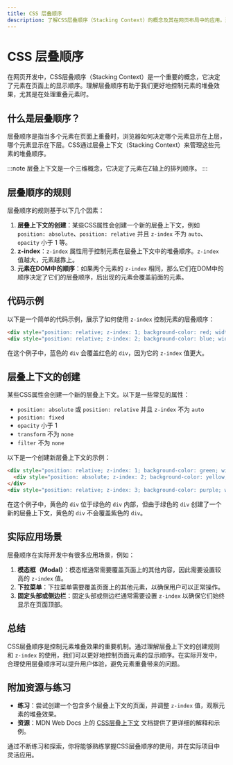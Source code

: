```yaml
---
title: CSS 层叠顺序
description: 了解CSS层叠顺序（Stacking Context）的概念及其在网页布局中的应用。通过清晰的解释、代码示例和实际案例，掌握如何控制元素的层叠顺序。
---
```


# CSS 层叠顺序

在网页开发中，CSS层叠顺序（Stacking Context）是一个重要的概念，它决定了元素在页面上的显示顺序。理解层叠顺序有助于我们更好地控制元素的堆叠效果，尤其是在处理重叠元素时。

## 什么是层叠顺序？

层叠顺序是指当多个元素在页面上重叠时，浏览器如何决定哪个元素显示在上层，哪个元素显示在下层。CSS通过层叠上下文（Stacking Context）来管理这些元素的堆叠顺序。

:::note
层叠上下文是一个三维概念，它决定了元素在Z轴上的排列顺序。
:::

## 层叠顺序的规则

层叠顺序的规则基于以下几个因素：

1. **层叠上下文的创建**：某些CSS属性会创建一个新的层叠上下文，例如 `position: absolute`、`position: relative` 并且 `z-index` 不为 `auto`、`opacity` 小于 1 等。
2. **z-index**：`z-index` 属性用于控制元素在层叠上下文中的堆叠顺序。`z-index` 值越大，元素越靠上。
3. **元素在DOM中的顺序**：如果两个元素的 `z-index` 相同，那么它们在DOM中的顺序决定了它们的层叠顺序，后出现的元素会覆盖前面的元素。

## 代码示例

以下是一个简单的代码示例，展示了如何使用 `z-index` 控制元素的层叠顺序：

```html
<div style="position: relative; z-index: 1; background-color: red; width: 100px; height: 100px;"></div>
<div style="position: relative; z-index: 2; background-color: blue; width: 100px; height: 100px; margin-top: -50px;"></div>
```

在这个例子中，蓝色的 `div` 会覆盖红色的 `div`，因为它的 `z-index` 值更大。

## 层叠上下文的创建

某些CSS属性会创建一个新的层叠上下文。以下是一些常见的属性：

- `position: absolute` 或 `position: relative` 并且 `z-index` 不为 `auto`
- `position: fixed`
- `opacity` 小于 1
- `transform` 不为 `none`
- `filter` 不为 `none`

以下是一个创建新层叠上下文的示例：

```html
<div style="position: relative; z-index: 1; background-color: green; width: 150px; height: 150px;">
  <div style="position: absolute; z-index: 2; background-color: yellow; width: 100px; height: 100px; top: 50px; left: 50px;"></div>
</div>
<div style="position: relative; z-index: 3; background-color: purple; width: 100px; height: 100px; margin-top: -50px;"></div>
```

在这个例子中，黄色的 `div` 位于绿色的 `div` 内部，但由于绿色的 `div` 创建了一个新的层叠上下文，黄色的 `div` 不会覆盖紫色的 `div`。

## 实际应用场景

层叠顺序在实际开发中有很多应用场景，例如：

1. **模态框（Modal）**：模态框通常需要覆盖页面上的其他内容，因此需要设置较高的 `z-index` 值。
2. **下拉菜单**：下拉菜单需要覆盖页面上的其他元素，以确保用户可以正常操作。
3. **固定头部或侧边栏**：固定头部或侧边栏通常需要设置 `z-index` 以确保它们始终显示在页面顶部。

## 总结

CSS层叠顺序是控制元素堆叠效果的重要机制。通过理解层叠上下文的创建规则和 `z-index` 的使用，我们可以更好地控制页面元素的显示顺序。在实际开发中，合理使用层叠顺序可以提升用户体验，避免元素重叠带来的问题。

## 附加资源与练习

- **练习**：尝试创建一个包含多个层叠上下文的页面，并调整 `z-index` 值，观察元素的堆叠效果。
- **资源**：MDN Web Docs 上的 [CSS层叠上下文](https://developer.mozilla.org/zh-CN/docs/Web/CSS/CSS_Positioning/Understanding_z_index/The_stacking_context) 文档提供了更详细的解释和示例。

通过不断练习和探索，你将能够熟练掌握CSS层叠顺序的使用，并在实际项目中灵活应用。